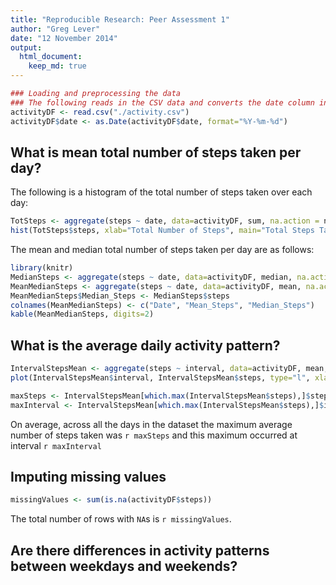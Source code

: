 ```yaml
---
title: "Reproducible Research: Peer Assessment 1"
author: "Greg Lever"
date: "12 November 2014"
output: 
  html_document:
    keep_md: true
---
```


```r
### Loading and preprocessing the data
### The following reads in the CSV data and converts the date column into a Date type:
activityDF <- read.csv("./activity.csv")
activityDF$date <- as.Date(activityDF$date, format="%Y-%m-%d")
```

## What is mean total number of steps taken per day?
The following is a histogram of the total number of steps taken over each day:
```r
TotSteps <- aggregate(steps ~ date, data=activityDF, sum, na.action = na.omit)
hist(TotSteps$steps, xlab="Total Number of Steps", main="Total Steps Taken")
```

The mean and median total number of steps taken per day are as follows:
```r
library(knitr)
MedianSteps <- aggregate(steps ~ date, data=activityDF, median, na.action = na.omit)
MeanMedianSteps <- aggregate(steps ~ date, data=activityDF, mean, na.action = na.omit)
MeanMedianSteps$Median_Steps <- MedianSteps$steps
colnames(MeanMedianSteps) <- c("Date", "Mean_Steps", "Median_Steps")
kable(MeanMedianSteps, digits=2)
```

## What is the average daily activity pattern?

```r
IntervalStepsMean <- aggregate(steps ~ interval, data=activityDF, mean, na.action = na.omit)
plot(IntervalStepsMean$interval, IntervalStepsMean$steps, type="l", xlab="5-minute Interval", ylab="Average number of steps taken")
```

```r
maxSteps <- IntervalStepsMean[which.max(IntervalStepsMean$steps),]$steps
maxInterval <- IntervalStepsMean[which.max(IntervalStepsMean$steps),]$interval
```

On average, across all the days in the dataset the maximum average number of steps taken was `r maxSteps` and this maximum occurred at interval `r maxInterval`

## Imputing missing values

```r
missingValues <- sum(is.na(activityDF$steps))
```

The total number of rows with `NA`s is `r missingValues`.       

## Are there differences in activity patterns between weekdays and weekends?
